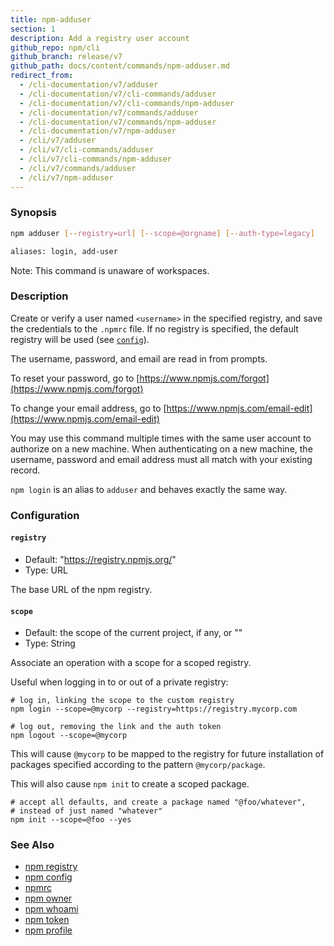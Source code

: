 ```yaml
---
title: npm-adduser
section: 1
description: Add a registry user account
github_repo: npm/cli
github_branch: release/v7
github_path: docs/content/commands/npm-adduser.md
redirect_from:
  - /cli-documentation/v7/adduser
  - /cli-documentation/v7/cli-commands/adduser
  - /cli-documentation/v7/cli-commands/npm-adduser
  - /cli-documentation/v7/commands/adduser
  - /cli-documentation/v7/commands/npm-adduser
  - /cli-documentation/v7/npm-adduser
  - /cli/v7/adduser
  - /cli/v7/cli-commands/adduser
  - /cli/v7/cli-commands/npm-adduser
  - /cli/v7/commands/adduser
  - /cli/v7/npm-adduser
---
```


### Synopsis

```bash
npm adduser [--registry=url] [--scope=@orgname] [--auth-type=legacy]

aliases: login, add-user
```

Note: This command is unaware of workspaces.

### Description

Create or verify a user named `<username>` in the specified registry, and save the credentials to the `.npmrc` file. If no registry is specified, the default registry will be used (see [`config`](/cli/v7/using-npm/config)).

The username, password, and email are read in from prompts.

To reset your password, go to [https://www.npmjs.com/forgot](https://www.npmjs.com/forgot)

To change your email address, go to [https://www.npmjs.com/email-edit](https://www.npmjs.com/email-edit)

You may use this command multiple times with the same user account to authorize on a new machine. When authenticating on a new machine, the username, password and email address must all match with your existing record.

`npm login` is an alias to `adduser` and behaves exactly the same way.

### Configuration

#### `registry`

- Default: "https://registry.npmjs.org/"
- Type: URL

The base URL of the npm registry.

#### `scope`

- Default: the scope of the current project, if any, or ""
- Type: String

Associate an operation with a scope for a scoped registry.

Useful when logging in to or out of a private registry:

```
# log in, linking the scope to the custom registry
npm login --scope=@mycorp --registry=https://registry.mycorp.com

# log out, removing the link and the auth token
npm logout --scope=@mycorp
```

This will cause `@mycorp` to be mapped to the registry for future installation of packages specified according to the pattern `@mycorp/package`.

This will also cause `npm init` to create a scoped package.

```
# accept all defaults, and create a package named "@foo/whatever",
# instead of just named "whatever"
npm init --scope=@foo --yes
```

### See Also

- [npm registry](/cli/v7/using-npm/registry)
- [npm config](/cli/v7/commands/npm-config)
- [npmrc](/cli/v7/configuring-npm/npmrc)
- [npm owner](/cli/v7/commands/npm-owner)
- [npm whoami](/cli/v7/commands/npm-whoami)
- [npm token](/cli/v7/commands/npm-token)
- [npm profile](/cli/v7/commands/npm-profile)
